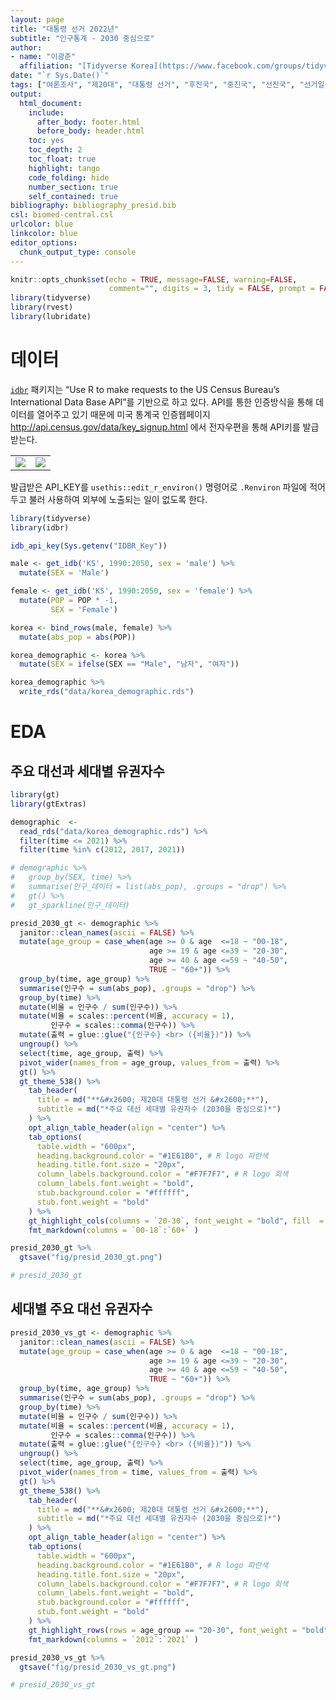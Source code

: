 ```yaml
---
layout: page
title: "대통령 선거 2022년"
subtitle: "인구통계 - 2030 중심으로"
author:
- name: "이광춘"
  affiliation: "[Tidyverse Korea](https://www.facebook.com/groups/tidyverse/)"
date: "`r Sys.Date()`"
tags: ["여론조사", "제20대", "대통령 선거", "후진국", "중진국", "선진국", "선거일정", "경선", "선거통계", "중앙선거여론조사", "2030"]
output:
  html_document: 
    include:
      after_body: footer.html
      before_body: header.html
    toc: yes
    toc_depth: 2
    toc_float: true
    highlight: tango
    code_folding: hide
    number_section: true
    self_contained: true
bibliography: bibliography_presid.bib
csl: biomed-central.csl
urlcolor: blue
linkcolor: blue
editor_options: 
  chunk_output_type: console
---
```


```r
knitr::opts_chunk$set(echo = TRUE, message=FALSE, warning=FALSE,
                      comment="", digits = 3, tidy = FALSE, prompt = FALSE, fig.align = 'center')
library(tidyverse)
library(rvest)
library(lubridate)
```

# 데이터 {#demographic-data}

[`idbr`](https://cran.r-project.org/web/packages/idbr/index.html) 패키지는 "Use R to make requests to the US Census Bureau's International Data Base API"를 기반으로 하고 있다. API를 통한 인증방식을 통해 데이터를 열어주고 있기 때문에 미국 통계국 인증웹페이지 <http://api.census.gov/data/key_signup.html> 에서 전자우편을 통해 API키를 발급받는다.

|                          |                                |
|--------------------------|--------------------------------|
| ![](fig/idbr-apikey.jpg) | ![](fig/idbr-apikey-email.jpg) |

발급받은 API_KEY를 `usethis::edit_r_environ()` 명령어로 `.Renviron` 파일에 적어두고 불러 사용하여 외부에 노출되는 일이 없도록 한다.

```r
library(tidyverse)
library(idbr)

idb_api_key(Sys.getenv("IDBR_Key"))

male <- get_idb('KS', 1990:2050, sex = 'male') %>%
  mutate(SEX = 'Male')

female <- get_idb('KS', 1990:2050, sex = 'female') %>%
  mutate(POP = POP * -1,
         SEX = 'Female')

korea <- bind_rows(male, female) %>%
  mutate(abs_pop = abs(POP))

korea_demographic <- korea %>% 
  mutate(SEX = ifelse(SEX == "Male", "남자", "여자"))

korea_demographic %>% 
  write_rds("data/korea_demographic.rds")

```

# EDA {#demographic-data-EDA}

## 주요 대선과 세대별 유권자수 {#election-generation}

```r
library(gt)
library(gtExtras)

demographic  <-  
  read_rds("data/korea_demographic.rds") %>% 
  filter(time <= 2021) %>% 
  filter(time %in% c(2012, 2017, 2021))

# demographic %>% 
#   group_by(SEX, time) %>% 
#   summarise(인구_데이터 = list(abs_pop), .groups = "drop") %>% 
#   gt() %>%
#   gt_sparkline(인구_데이터)

presid_2030_gt <- demographic %>% 
  janitor::clean_names(ascii = FALSE) %>% 
  mutate(age_group = case_when(age >= 0 & age  <=18 ~ "00-18",
                               age >= 19 & age <=39 ~ "20-30",
                               age >= 40 & age <=59 ~ "40-50",
                               TRUE ~ "60+")) %>% 
  group_by(time, age_group) %>% 
  summarise(인구수 = sum(abs_pop), .groups = "drop") %>% 
  group_by(time) %>% 
  mutate(비율 = 인구수 / sum(인구수)) %>% 
  mutate(비율 = scales::percent(비율, accuracy = 1),
         인구수 = scales::comma(인구수)) %>% 
  mutate(출력 = glue::glue("{인구수} <br> ({비율})")) %>% 
  ungroup() %>% 
  select(time, age_group, 출력) %>% 
  pivot_wider(names_from = age_group, values_from = 출력) %>% 
  gt() %>% 
  gt_theme_538() %>%
    tab_header(
      title = md("**&#x2600; 제20대 대통령 선거 &#x2600;**"),
      subtitle = md("*주요 대선 세대별 유권자수 (2030을 중심으로)*")
    ) %>%
    opt_align_table_header(align = "center") %>%
    tab_options(
      table.width = "600px",
      heading.background.color = "#1E61B0", # R logo 파란색
      heading.title.font.size = "20px",
      column_labels.background.color = "#F7F7F7", # R logo 회색
      column_labels.font.weight = "bold",
      stub.background.color = "#ffffff",
      stub.font.weight = "bold"
    ) %>% 
    gt_highlight_cols(columns = `20-30`, font_weight = "bold", fill  = "#ffffff") %>% 
    fmt_markdown(columns = `00-18`:`60+` ) 

presid_2030_gt %>% 
  gtsave("fig/presid_2030_gt.png")

# presid_2030_gt

```

## 세대별 주요 대선 유권자수 {#election-generation-vs}

```r

presid_2030_vs_gt <- demographic %>% 
  janitor::clean_names(ascii = FALSE) %>% 
  mutate(age_group = case_when(age >= 0 & age  <=18 ~ "00-18",
                               age >= 19 & age <=39 ~ "20-30",
                               age >= 40 & age <=59 ~ "40-50",
                               TRUE ~ "60+")) %>% 
  group_by(time, age_group) %>% 
  summarise(인구수 = sum(abs_pop), .groups = "drop") %>% 
  group_by(time) %>% 
  mutate(비율 = 인구수 / sum(인구수)) %>% 
  mutate(비율 = scales::percent(비율, accuracy = 1),
         인구수 = scales::comma(인구수)) %>% 
  mutate(출력 = glue::glue("{인구수} <br> ({비율})")) %>% 
  ungroup() %>% 
  select(time, age_group, 출력) %>% 
  pivot_wider(names_from = time, values_from = 출력) %>% 
  gt() %>% 
  gt_theme_538() %>%
    tab_header(
      title = md("**&#x2600; 제20대 대통령 선거 &#x2600;**"),
      subtitle = md("*주요 대선 세대별 유권자수 (2030을 중심으로)*")
    ) %>%
    opt_align_table_header(align = "center") %>%
    tab_options(
      table.width = "600px",
      heading.background.color = "#1E61B0", # R logo 파란색
      heading.title.font.size = "20px",
      column_labels.background.color = "#F7F7F7", # R logo 회색
      column_labels.font.weight = "bold",
      stub.background.color = "#ffffff",
      stub.font.weight = "bold"
    ) %>% 
    gt_highlight_rows(rows = age_group == "20-30", font_weight = "bold", fill  = "#ffffff") %>% 
    fmt_markdown(columns = `2012`:`2021` ) 

presid_2030_vs_gt %>% 
  gtsave("fig/presid_2030_vs_gt.png")

# presid_2030_vs_gt
```
